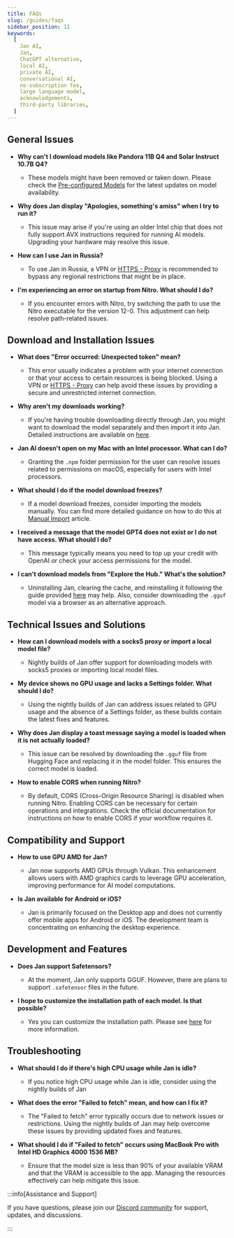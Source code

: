 ```yaml
---
title: FAQs
slug: /guides/faqs
sidebar_position: 12
keywords:
  [
    Jan AI,
    Jan,
    ChatGPT alternative,
    local AI,
    private AI,
    conversational AI,
    no-subscription fee,
    large language model,
    acknowledgements,
    third-party libraries,
  ]
---
```


<head>
    <title>FAQs - Jan Guides</title>
    <meta name="description" content="Frequently asked questions (FAQs) about Jan AI, covering general issues, download and installation issues, technical issues and solutions, compatibility and support, development and features, and troubleshooting.">
    <meta name="keywords" content="Jan AI, Jan, ChatGPT alternative, local AI, private AI, conversational AI, no-subscription fee, large language model, FAQs, troubleshooting, technical issues, compatibility, development">
    <meta property="og:title" content="FAQs - Jan Guides">
    <meta property="og:description" content="Frequently asked questions (FAQs) about Jan AI, covering general issues, download and installation issues, technical issues and solutions, compatibility and support, development and features, and troubleshooting.">
    <meta property="og:url" content="https://yourwebsite.com/guides/faqs">
    <meta name="twitter:card" content="summary">
    <meta name="twitter:title" content="FAQs - Jan Guides">
    <meta name="twitter:description" content="Frequently asked questions (FAQs) about Jan AI, covering general issues, download and installation issues, technical issues and solutions, compatibility and support, development and features, and troubleshooting.">
</head>

## General Issues

- **Why can't I download models like Pandora 11B Q4 and Solar Instruct 10.7B Q4?**
  - These models might have been removed or taken down. Please check the [Pre-configured Models](models-list.mdx) for the latest updates on model availability.

- **Why does Jan display "Apologies, something's amiss" when I try to run it?**
  - This issue may arise if you're using an older Intel chip that does not fully support AVX instructions required for running AI models. Upgrading your hardware may resolve this issue.

- **How can I use Jan in Russia?**
  - To use Jan in Russia, a VPN or [HTTPS - Proxy](./advanced-settings/http-proxy.mdx) is recommended to bypass any regional restrictions that might be in place.

- **I'm experiencing an error on startup from Nitro. What should I do?**
  - If you encounter errors with Nitro, try switching the path to use the Nitro executable for the version 12-0. This adjustment can help resolve path-related issues.

## Download and Installation Issues

- **What does "Error occurred: Unexpected token" mean?**
  - This error usually indicates a problem with your internet connection or that your access to certain resources is being blocked. Using a VPN or [HTTPS - Proxy](./advanced-settings/http-proxy.mdx) can help avoid these issues by providing a secure and unrestricted internet connection.

- **Why aren't my downloads working?**
  - If you're having trouble downloading directly through Jan, you might want to download the model separately and then import it into Jan. Detailed instructions are available on [here](install.mdx).

- **Jan AI doesn't open on my Mac with an Intel processor. What can I do?**
  - Granting the `.npm` folder permission for the user can resolve issues related to permissions on macOS, especially for users with Intel processors.

- **What should I do if the model download freezes?**
  - If a model download freezes, consider importing the models manually. You can find more detailed guidance on how to do this at [Manual Import](./models/import-models.mdx) article.

- **I received a message that the model GPT4 does not exist or I do not have access. What should I do?**
  - This message typically means you need to top up your credit with OpenAI or check your access permissions for the model.

- **I can't download models from "Explore the Hub." What's the solution?**
  - Uninstalling Jan, clearing the cache, and reinstalling it following the guide provided [here](install.mdx) may help. Also, consider downloading the `.gguf` model via a browser as an alternative approach.

## Technical Issues and Solutions

- **How can I download models with a socks5 proxy or import a local model file?**
  - Nightly builds of Jan offer support for downloading models with socks5 proxies or importing local model files.

- **My device shows no GPU usage and lacks a Settings folder. What should I do?**
  - Using the nightly builds of Jan can address issues related to GPU usage and the absence of a Settings folder, as these builds contain the latest fixes and features.

- **Why does Jan display a toast message saying a model is loaded when it is not actually loaded?**
  - This issue can be resolved by downloading the `.gguf` file from Hugging Face and replacing it in the model folder. This ensures the correct model is loaded.

- **How to enable CORS when running Nitro?**
  - By default, CORS (Cross-Origin Resource Sharing) is disabled when running Nitro. Enabling CORS can be necessary for certain operations and integrations. Check the official documentation for instructions on how to enable CORS if your workflow requires it.

## Compatibility and Support

- **How to use GPU AMD for Jan?**
  - Jan now supports AMD GPUs through Vulkan. This enhancement allows users with AMD graphics cards to leverage GPU acceleration, improving performance for AI model computations.

- **Is Jan available for Android or iOS?**
  - Jan is primarily focused on the Desktop app and does not currently offer mobile apps for Android or iOS. The development team is concentrating on enhancing the desktop experience.

## Development and Features

- **Does Jan support Safetensors?**
  - At the moment, Jan only supports GGUF. However, there are plans to support `.safetensor` files in the future.

- **I hope to customize the installation path of each model. Is that possible?**
  - Yes you can customize the installation path. Please see [here](https://jan.ai/guides/advanced-settings/#access-the-jan-data-folder) for more information.

## Troubleshooting

- **What should I do if there's high CPU usage while Jan is idle?**
  - If you notice high CPU usage while Jan is idle, consider using the nightly builds of Jan

- **What does the error "Failed to fetch" mean, and how can I fix it?**
  - The "Failed to fetch" error typically occurs due to network issues or restrictions. Using the nightly builds of Jan may help overcome these issues by providing updated fixes and features.

- **What should I do if "Failed to fetch" occurs using MacBook Pro with Intel HD Graphics 4000 1536 MB?**
  - Ensure that the model size is less than 90% of your available VRAM and that the VRAM is accessible to the app. Managing the resources effectively can help mitigate this issue.

:::info[Assistance and Support]

If you have questions, please join our [Discord community](https://discord.gg/Dt7MxDyNNZ) for support, updates, and discussions.

:::